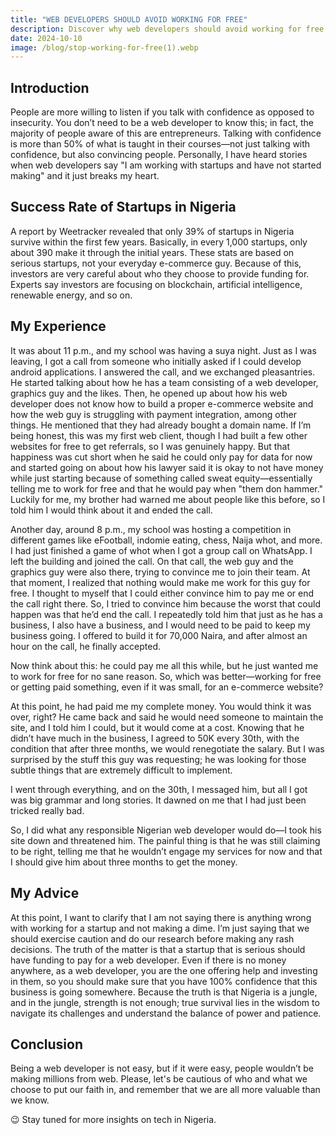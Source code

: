 ```yaml
---
title: "WEB DEVELOPERS SHOULD AVOID WORKING FOR FREE"
description: Discover why web developers should avoid working for free, especially when dealing with startups. Learn from my experience.
date: 2024-10-10
image: /blog/stop-working-for-free(1).webp
---
```


## Introduction

People are more willing to listen if you talk with confidence as opposed to insecurity. You don’t need to be a web developer to know this; in fact, the majority of people aware of this are entrepreneurs. Talking with confidence is more than 50% of what is taught in their courses—not just talking with confidence, but also convincing people. Personally, I have heard stories when web developers say "I am working with startups and have not started making" and it just breaks my heart.

## Success Rate of Startups in Nigeria

A report by Weetracker revealed that only 39% of startups in Nigeria survive within the first few years. Basically, in every 1,000 startups, only about 390 make it through the initial years. These stats are based on serious startups, not your everyday e-commerce guy. Because of this, investors are very careful about who they choose to provide funding for. Experts say investors are focusing on blockchain, artificial intelligence, renewable energy, and so on.

## My Experience

It was about 11 p.m., and my school was having a suya night. Just as I was leaving, I got a call from someone who initially asked if I could develop android applications. I answered the call, and we exchanged pleasantries. He started talking about how he has a team consisting of a web developer, graphics guy and the likes. Then, he opened up about how his web developer does not know how to build a proper e-commerce website and how the web guy is struggling with payment integration, among other things. He mentioned that they had already bought a domain name. If I’m being honest, this was my first web client, though I had built a few other websites for free to get referrals, so I was genuinely happy. But that happiness was cut short when he said he could only pay for data for now and started going on about how his lawyer said it is okay to not have money while just starting because of something called sweat equity—essentially telling me to work for free and that he would pay when "them don hammer." Luckily for me, my brother had warned me about people like this before, so I told him I would think about it and ended the call.

Another day, around 8 p.m., my school was hosting a competition in different games like eFootball, indomie eating, chess, Naija whot, and more. I had just finished a game of whot when I got a group call on WhatsApp. I left the building and joined the call. On that call, the web guy and the graphics guy were also there, trying to convince me to join their team. At that moment, I realized that nothing would make me work for this guy for free. I thought to myself that I could either convince him to pay me or end the call right there. So, I tried to convince him because the worst that could happen was that he’d end the call. I repeatedly told him that just as he has a business, I also have a business, and I would need to be paid to keep my business going. I offered to build it for 70,000 Naira, and after almost an hour on the call, he finally accepted.

Now think about this: he could pay me all this while, but he just wanted me to work for free for no sane reason. So, which was better—working for free or getting paid something, even if it was small, for an e-commerce website?

At this point, he had paid me my complete money. You would think it was over, right? He came back and said he would need someone to maintain the site, and I told him I could, but it would come at a cost. Knowing that he didn’t have much in the business, I agreed to 50K every 30th, with the condition that after three months, we would renegotiate the salary. But I was surprised by the stuff this guy was requesting; he was looking for those subtle things that are extremely difficult to implement.

I went through everything, and on the 30th, I messaged him, but all I got was big grammar and long stories. It dawned on me that I had just been tricked really bad.

So, I did what any responsible Nigerian web developer would do—I took his site down and threatened him. The painful thing is that he was still claiming to be right, telling me that he wouldn’t engage my services for now and that I should give him about three months to get the money.

## My Advice

At this point, I want to clarify that I am not saying there is anything wrong with working for a startup and not making a dime. I’m just saying that we should exercise caution and do our research before making any rash decisions. The truth of the matter is that a startup that is serious should have funding to pay for a web developer. Even if there is no money anywhere, as a web developer, you are the one offering help and investing in them, so you should make sure that you have 100% confidence that this business is going somewhere. Because the truth is that Nigeria is a jungle, and in the jungle, strength is not enough; true survival lies in the wisdom to navigate its challenges and understand the balance of power and patience.

## Conclusion

Being a web developer is not easy, but if it were easy, people wouldn’t be making millions from web. Please, let's be cautious of who and what we choose to put our faith in, and remember that we are all more valuable than we know.

😉 Stay tuned for more insights on tech in Nigeria.
